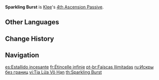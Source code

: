 {{Talent Infobox
|image         = Talent Sparkling Burst.png
|character     = Klee
|type          = 4th Ascension Passive
|info          = When Klee's [[Kaboom!|Charged Attack]] results in a CRIT Hit, all party members gain 2 Elemental [[Energy]].
|utility1      = CRIT Hit
|utility2      = Charged Attack
|utility3      = Energy
|utility4      = Party
}}
'''Sparkling Burst''' is [[Klee]]'s [[4th Ascension Passive]].

==Other Languages==
{{Other Languages
|en      = Sparkling Burst
|zhs     = 火花无限
|zhs_rm  = Huǒhuā Wúxiàn
|zht     = 火花無限
|zht_rm  = Huǒhuā Wúxiàn
|zh_tl   = Infinite Sparkles
|ja      = 無限花火
|ja_rm   = Mugen Hanabi
|ja_tl   = Infinite Fireworks
|ko      = 무한 스파크
|ko_rm   = Muhan Seupakeu
|ko_tl   = Unlimited Spark
|es      = Estallido incesante
|es_tl   = Incessant Popping
|fr      = Étincelle infinie
|fr_tl   = Infinite Spark
|ru      = Искры без границ
|ru_tl   = Infinite Sparkles
|th      = Sparkling Burst
|vi      = Tia Lửa Vô Hạn
|vi_tl   = Infinite Sparks
|de      = Unzählige Funken
|de_tl   = Uncountable Sparks
|id      = Sparkling Burst
|pt      = Faíscas Ilimitadas
|pt_tl   = 
|tr      = Işıltılı Patlama
|tr_tl   = 
|it      = Scoppio scintillante
|it_tl   = Shimmering Burst
}}

==Change History==
{{Change History|1.0}}

==Navigation==
{{Talent Navbox|Klee}}

[[es:Estallido incesante]]
[[fr:Étincelle infinie]]
[[pt-br:Faíscas Ilimitadas]]
[[ru:Искры без границ]]
[[vi:Tia Lửa Vô Hạn]]
[[th:Sparkling Burst]]
